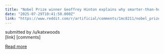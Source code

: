 ```yaml
---
title: "Nobel Prize winner Geoffrey Hinton explains why smarter-than-human AI could wipe us out."
date: "2025-07-29T10:41:50.000Z"
link: "https://www.reddit.com/r/artificial/comments/1mc8211/nobel_prize_winner_geoffrey_hinton_explains_why/"
---
```


submitted by    /u/katxwoods  
 [link]   [comments]

[Read more](https://www.reddit.com/r/artificial/comments/1mc8211/nobel_prize_winner_geoffrey_hinton_explains_why/)
